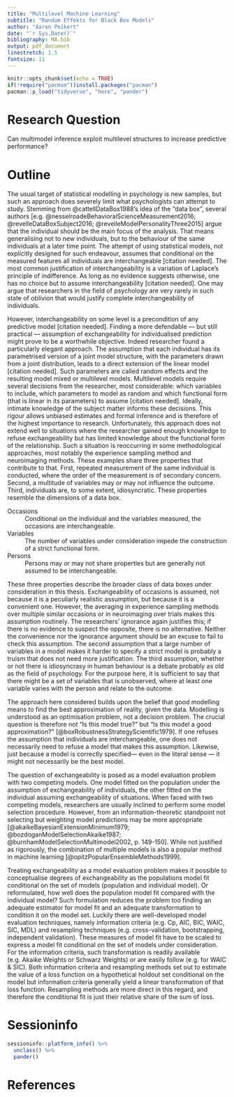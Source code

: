 ```yaml
---
title: "Multilevel Machine Learning"
subtitle: "Random Effekts for Black Box Models"
author: "Aaron Peikert"
date: "`r Sys.Date()`"
bibliography: MA.bib
output: pdf_document
linestretch: 1.5
fontsize: 11
---
```


```r
knitr::opts_chunk$set(echo = TRUE)
if(!require("pacman"))install.packages("pacman")
pacman::p_load("tidyverse", "here", "pander")
```

# Research Question

Can multimodel inference exploit multilevel structures to increase predictive performance?

# Outline

The usual target of statistical modelling in psychology is new samples, but such an approach does severely limit what psychologists can attempt to study. Stemming from @cattellDataBox1988's idea of the "data box", several authors [e.g. @nesselroadeBehavioralScienceMeasurement2016; @revelleDataBoxSubject2016; @revelleModelPersonalityThree2015] argue that the individual should be the main focus of the analysis. That means generalising not to new individuals, but to the behaviour of the same individuals at a later time point. The attempt of using statistical models, not explicitly designed for such endeavour, assumes that conditional on the measured features all individuals are interchangeable [citation needed]. The most common justification of interchangeability is a variation of Laplace's principle of indifference. As long as no evidence suggests otherwise, one has no choice but to assume interchangeability [citation needed]. One may argue that researchers in the field of psychology are very rarely in such state of oblivion that would justify complete interchangeability of individuals.

However, interchangeability on some level is a precondition of any predictive model [citation needed]. Finding a more defendable --- but still practical --- assumption of exchangeability for individualised prediction might prove to be a worthwhile objective. Indeed researcher found a particularly elegant approach. The assumption that each individual has its parametrised version of a joint model structure, with the parameters drawn from a joint distribution, leads to a direct extension of the linear model [citation needed]. Such parameters are called random effects and the resulting model mixed or multilevel models. Multilevel models require several decisions from the researcher, most considerable: which variables to include, which parameters to model as random and which functional form (that is linear in its parameters) to assume [citation needed]. Ideally, intimate knowledge of the subject matter informs these decisions. This rigour allows unbiased estimates and formal inference and is therefore of the highest importance to research. Unfortunately, this approach does not extend well to situations where the researcher gained enough knowledge to refuse exchangeability but has limited knowledge about the functional form of the relationship. Such a situation is reoccurring in some methodological approaches, most notably the experience sampling method and neuroimaging methods. These examples share three properties that contribute to that. First, repeated measurement of the same individual is conducted, where the order of the measurement is of secondary concern. Second, a multitude of variables may or may not influence the outcome. Third, individuals are, to some extent, idiosyncratic. These properties resemble the dimensions of a data box.

Occasions
: Conditional on the individual and the variables measured, the occasions are interchangeable.

Variables
: The number of variables under consideration impede the construction of a strict functional form.

Persons
: Persons may or may not share properties but are generally not assumed to be interchangeable.

These three properties describe the broader class of data boxes under consideration in this thesis. Exchangeability of occasions is assumed, not because it is a peculiarly realistic assumption, but because it is a convenient one. However, the averaging in experience sampling methods over multiple similar occasions or in neuroimaging over trials makes this assumption routinely. The researchers' ignorance again justifies this; if there is no evidence to suspect the opposite, there is no alternative. Neither the convenience nor the ignorance argument should be an excuse to fail to check this assumption. The second assumption that a large number of variables in a model makes it harder to specify a strict model is probably a truism that does not need more justification. The third assumption, whether or not there is idiosyncrasy in human behaviour is a debate probably as old as the field of psychology. For the purpose here, it is sufficient to say that there might be a set of variables that is unobserved, where at least one variable varies with the person and relate to the outcome.

The approach here considered builds upon the belief that good modelling means to find the best approximation of reality, given the data. Modelling is understood as an optimisation problem, not a decision problem. The crucial question is therefore not "Is this model true?" but "Is this model a good approximation?" [@boxRobustnessStrategyScientific1979]. If one refuses the assumption that individuals are interchangeable, one does not necessarily need to refuse a model that makes this assumption. Likewise, just because a model is correctly specified--- even in the literal sense --- it might not necessarily be the best model.

The question of exchangeability is posed as a model evaluation problem with two competing models. One model fitted on the population under the assumption of exchangeability of individuals, the other fitted on the individual assuming exchangeability of situations. When faced with two competing models, researchers are usually inclined to perform some model selection procedure. However, from an information-theoretic standpoint not selecting but weighting model predictions may be more appropriate [@akaikeBayesianExtensionMinimum1979; @bozdoganModelSelectionAkaike1987; @burnhamModelSelectionMultimodel2002, p. 149-150]. While not justified as rigorously, the combination of multiple models is also a popular method in machine learning [@opitzPopularEnsembleMethods1999].

Treating exchangeability as a model evaluation problem makes it possible to conceptualise degrees of exchangeability as the populations model fit conditional on the set of models (population and individual model). Or reformulated, how well does the population model fit compared with the individual model? Such formulation reduces the problem too finding an adequate estimator for model fit and an adequate transformation to condition it on the model set. Luckily there are well-developed model evaluation techniques, namely information criteria (e.g. Cp, AIC, BIC, WAIC, SIC, MDL) and resampling techniques (e.g. cross-validation, bootstrapping, independent validation). These measures of model fit have to be scaled to express a model fit conditional on the set of models under consideration. For the information criteria, such transformation is readily available (e.g. Akaike Weights or Schwarz Weights) or are easily follow (e.g. for WAIC & SIC). Both information criteria and resampling methods set out to estimate the value of a loss function on a hypothetical holdout set conditional on the model but information criteria generally yield a linear transformation of that loss function. Resampling methods are more direct in this regard, and therefore the conditional fit is just their relative share of the sum of loss.

# Sessioninfo

```r
sessioninfo::platform_info() %>%
  unclass() %>% 
  pander()
```

# References
